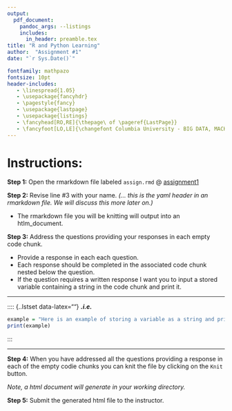 ---
output: 
  pdf_document:
    pandoc_args: --listings
    includes:
      in_header: preamble.tex
title: "R and Python Learning"
author:  "Assignment #1"
date: "`r Sys.Date()`"

fontfamily: mathpazo
fontsize: 10pt
header-includes:
   - \linespread{1.05}
   - \usepackage{fancyhdr}
   - \pagestyle{fancy}
   - \usepackage{lastpage}
   - \usepackage{listings}
   - \fancyhead[RO,RE]{\thepage\ of \pageref{LastPage}}
   - \fancyfoot[LO,LE]{\changefont Columbia University - BIG DATA, MACHINE LEARNING, AND THEIR REAL WORLD APPLICATIONS}
---
\newcommand{\changefont}{%
    \fontsize{8}{8}\selectfont
}
\addtolength{\headheight}{1.0cm} 
\pagestyle{fancyplain} 
\rhead{\thepage\ of \pageref{LastPage}}
\lhead{\includegraphics[height=1.2cm]{C:/Users/Jonathan Korn/Desktop/cu_hsp-learning/syllabus/logo}} 
\renewcommand{\headrulewidth}{0pt} 
\renewcommand{\footrulewidth}{0.4pt}
\renewcommand{\headrulewidth}{0.4pt}
\fancyfoot[C]{} 

# Instructions:

**Step 1:** Open the rmarkdown file labeled `assign.rmd` @ [assignment1](https://github.com/jkorn81/cu-hsp-learning/tree/main/assignments/assignment1)

**Step 2:** Revise line #3 with your name. *(... this is the yaml header in an rmarkdown file. We will discuss this more later on.)*

- The rmarkdown file you will be knitting will output into an htlm_document. 

**Step 3:** Address the questions providing your responses in each empty code chunk.

- Provide a response in each each question. 
- Each response should be completed in the associated code chunk nested below the question. 
- If the question requires a written response I want you to input a stored variable containing a string in the code chunk and print it. 

---

:::: {..lstset data-latex=""}
**_.i.e._** 
```{r echo=TRUE, message=FALSE, warning=FALSE}
example = "Here is an example of storing a variable as a string and printing it from within the code chunk."
print(example)
```
:::

---

**Step 4:** When you have addressed all the questions providing a response in each of the empty codie chunks you can knit the file by clicking on the `Knit` button. 

*Note, a html document will generate in your working directory.*

**Step 5:** Submit the generated html file to the instructor. 
